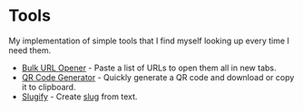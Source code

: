 # Tools

My implementation of simple tools that I find myself looking up every time I need them.

- [Bulk URL Opener](/tools/bulk-url-opener) - Paste a list of URLs to open them all in new tabs.
- [QR Code Generator](/tools/qr-code-generator) - Quickly generate a QR code and download or copy it to clipboard.
- [Slugify](/tools/slugify) - Create [slug](https://en.wikipedia.org/wiki/Clean_URL#Slug) from text.